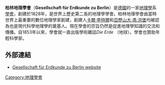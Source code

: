 {{unreferenced|time=2014-02-01T09:49:07+00:00}}
'''柏林地理學會'''（'''Gesellschaft für Erdkunde zu Berlin'''）是[[德國|德國]]的一家[[地理學|地理學]]系[[學會|學會]]，創建於1828年，是世界上歷史第二長的地理學學會。柏林地理學會由當時世界上最重要的數位地理學家創建，創建人[[卡爾·李特爾|卡爾·李特爾]]和[[亞歷山大·馮·洪堡|亞歷山大·馮·洪堡]]均被認為也是現代科學地理學的奠基人。現在學會的宗旨仍然是促進地理學知識的交流和傳播。自1853年以來，學會就一直出版學術雜誌''Die Erde'' （地球）。學會也贊助年輕科學家。 

==外部連結==
* [http://www.gfe-berlin.de/ Gesellschaft für Erdkunde zu Berlin website] {{Wayback|url=http://www.gfe-berlin.de/ |date=20210123021358 }}


[[Category:地理學會|Category:地理學會]]